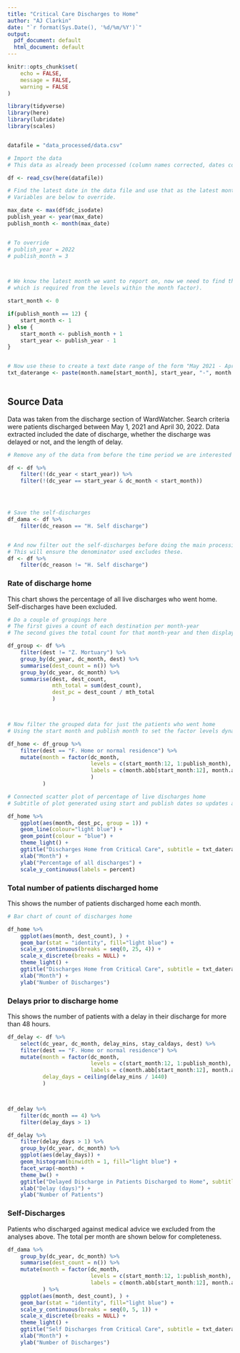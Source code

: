 ---
title: "Critical Care Discharges to Home"
author: "AJ Clarkin"
date: "`r format(Sys.Date(), '%d/%m/%Y')`"
output:
  pdf_document: default
  html_document: default
---

```{r setup, include=FALSE}
knitr::opts_chunk$set(
	echo = FALSE,
	message = FALSE,
	warning = FALSE
)
```


```{r environment}

library(tidyverse)
library(here)
library(lubridate)
library(scales)


datafile = "data_processed/data.csv"

```


```{r import-data}

# Import the data
# This data as already been processed (column names corrected, dates converted)

df <- read_csv(here(datafile))


```



```{r report-settings}

# Find the latest date in the data file and use that as the latest month to report on.
# Variables are below to override.

max_date <- max(df$dc_isodate)
publish_year <- year(max_date)
publish_month <- month(max_date)


# To override
# publish_year = 2022
# publish_month = 3



# We know the latest month we want to report on, now we need to find the earliest (to ensure we only show 12 months
# which is required from the levels within the month factor).

start_month <- 0

if(publish_month == 12) {
    start_month <- 1
} else {
    start_month <- publish_month + 1
    start_year <- publish_year - 1
}


# Now use these to create a text date range of the form "May 2021 - April 2022" for use in graphics
txt_daterange <- paste(month.name[start_month], start_year, "-", month.name[publish_month], publish_year)
    


```



## Source Data

Data was taken from the discharge section of WardWatcher. Search criteria were patients discharged between May 1, 2021 and April 30, 2022. Data extracted included the date of discharge, whether the discharge was delayed or not, and the length of delay.




```{r filter-data}

# Remove any of the data from before the time period we are interested in

df <- df %>% 
    filter(!(dc_year < start_year)) %>% 
    filter(!(dc_year == start_year & dc_month < start_month))




# Save the self-discharges
df_dama <- df %>% 
    filter(dc_reason == "H. Self discharge")


# And now filter out the self-discharges before doing the main processing.
# This will ensure the denominator used excludes these.
df <- df %>%  
    filter(dc_reason != "H. Self discharge")

```


### Rate of discharge home

This chart shows the percentage of all live discharges who went home. Self-discharges have been excluded.




```{r group-discharges-home}

# Do a couple of groupings here
# The first gives a count of each destination per month-year
# The second gives the total count for that month-year and then displays the other variables we want

df_group <- df %>% 
    filter(dest != "Z. Mortuary") %>% 
    group_by(dc_year, dc_month, dest) %>% 
    summarise(dest_count = n()) %>% 
    group_by(dc_year, dc_month) %>% 
    summarise(dest, dest_count,
              mth_total = sum(dest_count),
              dest_pc = dest_count / mth_total
              )



# Now filter the grouped data for just the patients who went home
# Using the start month and publish month to set the factor levels dynamically

df_home <- df_group %>%
    filter(dest == "F. Home or normal residence") %>%
    mutate(month = factor(dc_month,
                          levels = c(start_month:12, 1:publish_month),
                          labels = c(month.abb[start_month:12], month.abb[1:publish_month])
                          )
           )

```





```{r visualise-discharges-home-percentage}

# Connected scatter plot of percentage of live discharges home
# Subtitle of plot generated using start and publish dates so updates automatically

df_home %>%
    ggplot(aes(month, dest_pc, group = 1)) +
    geom_line(colour="light blue") +
    geom_point(colour = "blue") +
    theme_light() +
    ggtitle("Discharges Home from Critical Care", subtitle = txt_daterange) +
    xlab("Month") +
    ylab("Percentage of all discharges") +
    scale_y_continuous(labels = percent)

```

\newpage



### Total number of patients discharged home

This shows the number of patients discharged home each month.



```{r visualise-discharges-home-count, out.height="40%", out.width="100%"}
# Bar chart of count of discharges home

df_home %>%
    ggplot(aes(month, dest_count), ) +
    geom_bar(stat = "identity", fill="light blue") +
    scale_y_continuous(breaks = seq(0, 25, 4)) +
    scale_x_discrete(breaks = NULL) +
    theme_light() +
    ggtitle("Discharges Home from Critical Care", subtitle = txt_daterange) +
    xlab("Month") +
    ylab("Number of Discharges")

```


### Delays prior to discharge home

This shows the number of patients with a delay in their discharge for more than 48 hours.

```{r visualise-discharge-delay, out.height="40%", out.width="100%"}

df_delay <- df %>%
    select(dc_year, dc_month, delay_mins, stay_caldays, dest) %>% 
    filter(dest == "F. Home or normal residence") %>% 
    mutate(month = factor(dc_month,
                          levels = c(start_month:12, 1:publish_month),
                          labels = c(month.abb[start_month:12], month.abb[1:publish_month])),
           delay_days = ceiling(delay_mins / 1440)
           ) 



df_delay %>% 
    filter(dc_month == 4) %>% 
    filter(delay_days > 1)

df_delay %>% 
    filter(delay_days > 1) %>%
    group_by(dc_year, dc_month) %>%
    ggplot(aes(delay_days)) +
    geom_histogram(binwidth = 1, fill="light blue") +
    facet_wrap(~month) +
    theme_bw() +
    ggtitle("Delayed Discharge in Patients Discharged to Home", subtitle = txt_daterange) +
    xlab("Delay (days)") +
    ylab("Number of Patients")


```

\newpage


### Self-Discharges

Patients who discharged against medical advice we excluded from the analyses above. The total per month are shown below for completeness.


```{r visualise-self-discharges}

df_dama %>% 
    group_by(dc_year, dc_month) %>% 
    summarise(dest_count = n()) %>%
    mutate(month = factor(dc_month,
                          levels = c(start_month:12, 1:publish_month),
                          labels = c(month.abb[start_month:12], month.abb[1:publish_month]))
           ) %>% 
    ggplot(aes(month, dest_count), ) +
    geom_bar(stat = "identity", fill="light blue") +
    scale_y_continuous(breaks = seq(0, 5, 1)) +
    scale_x_discrete(breaks = NULL) +
    theme_light() +
    ggtitle("Self Discharges from Critical Care", subtitle = txt_daterange) +
    xlab("Month") +
    ylab("Number of Discharges")

```














